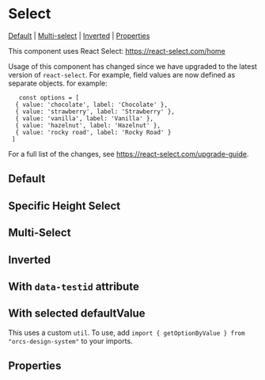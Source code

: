 
# Select

[Default](#default) | [Multi-select](#multi-select) | [Inverted](#inverted) | [Properties](#properties)

This component uses React Select: <https://react-select.com/home>

Usage of this component has changed since we have upgraded to the latest version of `react-select`. For example, field values are now defined as separate objects. for example:

       const options = [
      { value: 'chocolate', label: 'Chocolate' },
      { value: 'strawberry', label: 'Strawberry' },
      { value: 'vanilla', label: 'Vanilla' },
      { value: 'hazelnut', label: 'Hazelnut' },
      { value: 'rocky road', label: 'Rocky Road' }
     ]

For a full list of the changes, see <https://react-select.com/upgrade-guide>.

## Default

<Preview>
  <Story id="components-select--default-select" />
</Preview>

## Specific Height Select

<Preview>
  <Story id="components-select--specific-height-select" />
</Preview>

## Multi-Select

<Preview>
  <Story id="components-select--multi-select" />
</Preview>

## Inverted

<Preview>
  <Story id="components-select--inverted-select" />
</Preview>

## With `data-testid` attribute

<Preview>
  <Story id="components-select--with-data-id-select" />
</Preview>

## With selected defaultValue

This uses a custom `util`. To use, add `import { getOptionByValue } from "orcs-design-system"` to your imports.

<Preview>
  <Story id="components-select--with-selected-value-select" />
</Preview>

## Properties

<Props of={Select} />

